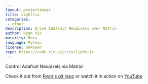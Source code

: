 ```yaml
---
layout: projectimage
title: Lightrix
categories: 
 - other
description: Drive Adafruit Neopixels over Matrix
author: Ryan Rix
maturity: Beta
language: Python
license: Unknown
repo: https://code.rix.si/rrix/lightrix
---
```


Control Adafruit Neopixels via Matrix!

Check it out from [Ryan's git repo](https://code.rix.si/rrix/lightrix) or watch it in action on [YouTube](https://www.youtube.com/watch?v=4YG9Fk5aP24)

